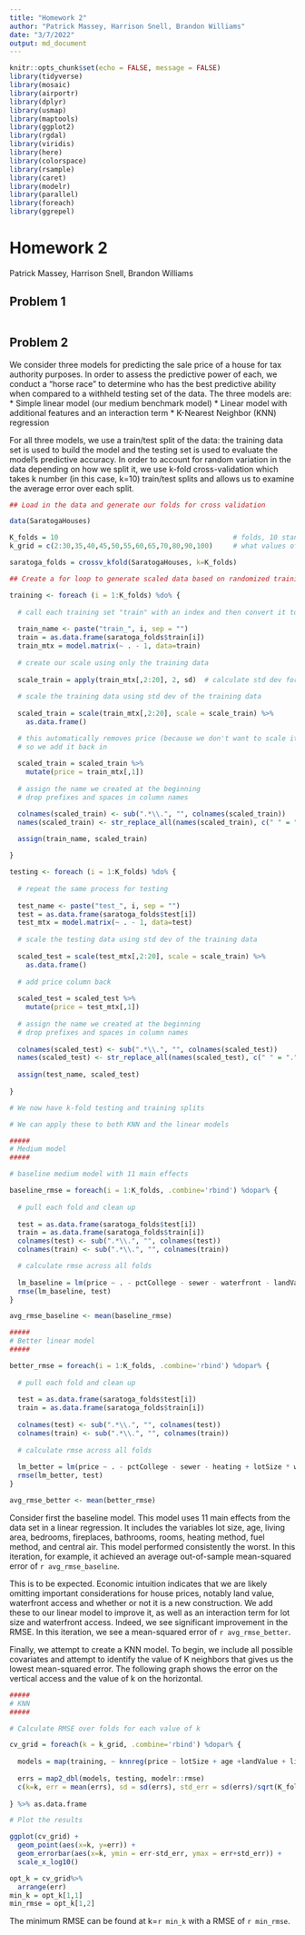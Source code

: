 ```yaml
---
title: "Homework 2"
author: "Patrick Massey, Harrison Snell, Brandon Williams"
date: "3/7/2022"
output: md_document
---
```


```r
knitr::opts_chunk$set(echo = FALSE, message = FALSE)
library(tidyverse)
library(mosaic)
library(airportr)
library(dplyr)
library(usmap)
library(maptools)
library(ggplot2)
library(rgdal)
library(viridis)
library(here)
library(colorspace)
library(rsample)
library(caret)
library(modelr)
library(parallel)
library(foreach)
library(ggrepel)
```

# Homework 2 

Patrick Massey, Harrison Snell, Brandon Williams

## Problem 1

```r

```

## Problem 2

We consider three models for predicting the sale price of a house for tax authority purposes. In order to assess the predictive power of each, we conduct a "horse race" to determine who has the best predictive ability when compared to a withheld testing set of the data. The three models are:
* Simple linear model (our medium benchmark model)
* Linear model with additional features and an interaction term
* K-Nearest Neighbor (KNN) regression


For all three models, we use a train/test split of the data: the training data set is used to build the model and the testing set is used to evaluate the model's predictive accuracy. In order to account for random variation in the data depending on how we split it, we use k-fold cross-validation which takes k number (in this case, k=10) train/test splits and allows us to examine the average error over each split. 

```r

## Load in the data and generate our folds for cross validation

data(SaratogaHouses)

K_folds = 10                                           # folds, 10 standard
k_grid = c(2:30,35,40,45,50,55,60,65,70,80,90,100)     # what values of K in KNN to check

saratoga_folds = crossv_kfold(SaratogaHouses, k=K_folds)

## Create a for loop to generate scaled data based on randomized training set

training <- foreach (i = 1:K_folds) %do% {
  
  # call each training set "train" with an index and then convert it to a matrix
  
  train_name <- paste("train_", i, sep = "") 
  train = as.data.frame(saratoga_folds$train[i])         
  train_mtx = model.matrix(~ . - 1, data=train)          
  
  # create our scale using only the training data
  
  scale_train = apply(train_mtx[,2:20], 2, sd)  # calculate std dev for each column
  
  # scale the training data using std dev of the training data
  
  scaled_train = scale(train_mtx[,2:20], scale = scale_train) %>% 
    as.data.frame()

  # this automatically removes price (because we don't want to scale it)
  # so we add it back in
  
  scaled_train = scaled_train %>%
    mutate(price = train_mtx[,1])
  
  # assign the name we created at the beginning  
  # drop prefixes and spaces in column names

  colnames(scaled_train) <- sub(".*\\.", "", colnames(scaled_train))
  names(scaled_train) <- str_replace_all(names(scaled_train), c(" " = "." , "/" = "." ))
  
  assign(train_name, scaled_train)

}

testing <- foreach (i = 1:K_folds) %do% {
  
  # repeat the same process for testing
  
  test_name <- paste("test_", i, sep = "")
  test = as.data.frame(saratoga_folds$test[i])
  test_mtx = model.matrix(~ . - 1, data=test) 
  
  # scale the testing data using std dev of the training data
  
  scaled_test = scale(test_mtx[,2:20], scale = scale_train) %>% 
    as.data.frame()
  
  # add price column back
  
  scaled_test = scaled_test %>%
    mutate(price = test_mtx[,1])
  
  # assign the name we created at the beginning  
  # drop prefixes and spaces in column names
  
  colnames(scaled_test) <- sub(".*\\.", "", colnames(scaled_test))
  names(scaled_test) <- str_replace_all(names(scaled_test), c(" " = "." , "/" = "." ))
  
  assign(test_name, scaled_test)
  
}

# We now have k-fold testing and training splits

# We can apply these to both KNN and the linear models

#####
# Medium model
#####

# baseline medium model with 11 main effects

baseline_rmse = foreach(i = 1:K_folds, .combine='rbind') %dopar% {
  
  # pull each fold and clean up
  
  test = as.data.frame(saratoga_folds$test[i])
  train = as.data.frame(saratoga_folds$train[i])
  colnames(test) <- sub(".*\\.", "", colnames(test)) 
  colnames(train) <- sub(".*\\.", "", colnames(train)) 

  # calculate rmse across all folds
  
  lm_baseline = lm(price ~ . - pctCollege - sewer - waterfront - landValue - newConstruction, data=train)
  rmse(lm_baseline, test)
}

avg_rmse_baseline <- mean(baseline_rmse)

#####
# Better linear model
#####

better_rmse = foreach(i = 1:K_folds, .combine='rbind') %dopar% {
  
  # pull each fold and clean up
  
  test = as.data.frame(saratoga_folds$test[i])
  train = as.data.frame(saratoga_folds$train[i])
  
  colnames(test) <- sub(".*\\.", "", colnames(test)) 
  colnames(train) <- sub(".*\\.", "", colnames(train)) 
  
  # calculate rmse across all folds
    
  lm_better = lm(price ~ . - pctCollege - sewer - heating + lotSize * waterfront, data=train)
  rmse(lm_better, test)
}

avg_rmse_better <- mean(better_rmse)

```

Consider first the baseline model. This model uses 11 main effects from the data set in a linear regression. It includes the variables lot size, age, living area, bedrooms, fireplaces, bathrooms, rooms, heating method, fuel method, and central air. This model performed consistently the worst. In this iteration, for example, it achieved an average out-of-sample mean-squared error of `r avg_rmse_baseline`. 


This is to be expected. Economic intuition indicates that we are likely omitting important considerations for house prices, notably land value, waterfront access and whether or not it is a new construction. We add these to our linear model to improve it, as well as an interaction term for lot size and waterfront access. Indeed, we see significant improvement in the RMSE. In this iteration, we see a mean-squared error of `r avg_rmse_better`.

Finally, we attempt to create a KNN model. To begin, we include all possible covariates and attempt to identify the value of K neighbors that gives us the lowest mean-squared error. The following graph shows the error on the vertical access and the value of k on the horizontal.

```r

#####
# KNN
#####

# Calculate RMSE over folds for each value of k

cv_grid = foreach(k = k_grid, .combine='rbind') %dopar% {
  
  models = map(training, ~ knnreg(price ~ lotSize + age +landValue + livingArea +pctCollege + bedrooms + fireplaces + bathrooms + rooms + heatinghot.water.steam + heatinghot.water.steam + heatingelectric + fuelelectric + centralAirNo + fueloil + sewerpublic.commercial + sewernone + waterfrontNo + newConstructionNo, k=k, data = ., use.all=FALSE))
  
  errs = map2_dbl(models, testing, modelr::rmse)
  c(k=k, err = mean(errs), sd = sd(errs), std_err = sd(errs)/sqrt(K_folds))
  
} %>% as.data.frame

# Plot the results

ggplot(cv_grid) + 
  geom_point(aes(x=k, y=err)) + 
  geom_errorbar(aes(x=k, ymin = err-std_err, ymax = err+std_err)) + 
  scale_x_log10()

opt_k = cv_grid%>%
  arrange(err)
min_k = opt_k[1,1]
min_rmse = opt_k[1,2]
```
The minimum RMSE can be found at k=`r min_k` with a RMSE of `r min_rmse`.
